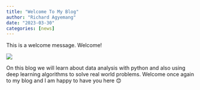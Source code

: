 ```yaml
---
title: "Welcome To My Blog"
author: "Richard Agyemang"
date: "2023-03-30"
categories: [news]
---
```


This is a welcome message. Welcome!

![](thumbnail.jpg)

On this blog we will learn about data analysis with python and also using deep learning algorithms to solve real world problems. Welcome once again to my blog and I am happy to have you here 😊
